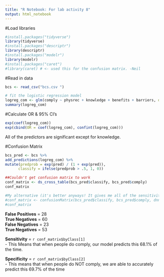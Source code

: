 ```yaml
---
title: "R Notebook: For lab activity 8"
output: html_notebook
---
```


#Load libraries
```r
#install.packages("tidyverse")
library(tidyverse)
#install.packages("descriptr")
library(descriptr)
#install.packages("modelr")
library(modelr)
#install.packages("caret")
#library(caret) # <- used this for the confusion matrix. -Neil


```

#Read in data
```r

bcs <- read_csv("bcs.csv ")

```

```r
# fit the logistic regression model
logreg_com <- glm(comply ~ physrec + knowledge + benefits + barriers, data = bcs, family=binomial("logit"))
summary(logreg_com)
```

#Calculate OR & 95% CI's
```r
exp(coef(logreg_com))
exp(cbind(OR = coef(logreg_com), confint(logreg_com)))
```

All of the predictors are significant except for knowledge.

#Confusion Matrix
```r

bcs_pred <- bcs %>%
add_predictions(logreg_com) %>%
mutate(predprob = exp(pred) / (1 + exp(pred)),
      classify = ifelse(predprob > .5, 1, 0))

##Couldn't get confusion matrix to work
conf_matrix <- ds_cross_table(bcs_pred$classify, bcs_pred$comply)
conf_matrix

#My alternative (it's better anyways! It gives me all of the sensitivity and specificity without calculating!!)
#conf_matrix <- confusionMatrix(bcs_pred$classify, bcs_pred$comply, dnn = c("classify", "comply"))
#conf_matrix


```

**False Positives** = 28  
**True Negatives**  = 60  
**False Negatives** = 23  
**True Negatives**  = 53  

**Sensitivity** = `r conf_matrix$byClass[1]`  
  - This Means that when people do comply, our model predicts this 68.1% of the time.
 
 **Specificity** = `r conf_matrix$byClass[2]`  
  - This means that when people do NOT comply, we are able to accurately predict this 69.7% of the time




